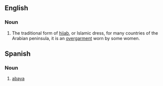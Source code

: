 ==English==
{{wikipedia}}
===Noun===
{{en-noun}}
# The traditional form of [[hijab]], or Islamic dress, for many countries of the Arabian peninsula, it is an [[overgarment]] worn by some women.

==Spanish==

===Noun===
{{es-noun-f}}
# [[#English|abaya]]